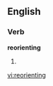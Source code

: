 ==English==
===Verb===
'''reorienting'''
#{{present participle of|[[reorient]]}}

[[vi:reorienting]]